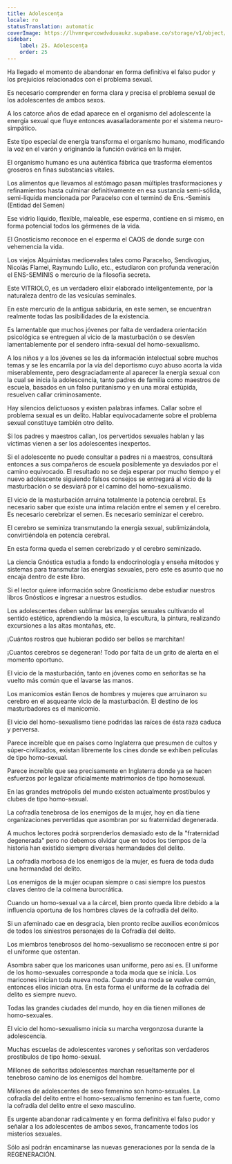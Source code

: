 ```yaml
---
title: Adolescența
locale: ro
statusTranslation: automatic
coverImage: https://lhvmrqwrcowdvduuaukz.supabase.co/storage/v1/object/public/strapi-uploads/small_cover-educacion-fundamental.webp-2d51a7828a2b1309555be27f7e2a61a0.webp
sidebar:
    label: 25. Adolescența
    order: 25
---
```

Ha llegado el momento de abandonar en forma definitiva el falso pudor y los prejuicios relacionados con el problema sexual.

Es necesario comprender en forma clara y precisa el problema sexual de los adolescentes de ambos sexos.

A los catorce años de edad aparece en el organismo del adolescente la energía sexual que fluye entonces avasalladoramente por el sistema neuro-simpático.

Este tipo especial de energía transforma el organismo humano, modificando la voz en el varón y originando la función ovárica en la mujer.

El organismo humano es una auténtica fábrica que trasforma elementos groseros en finas substancias vitales.

Los alimentos que llevamos al estómago pasan múltiples trasformaciones y refinamientos hasta culminar definitivamente en esa sustancia semi-sólida, semi-líquida mencionada por Paracelso con el terminó de Ens.-Seminis (Entidad del Semen)

Ese vidrio líquido, flexible, maleable, ese esperma, contiene en si mismo, en forma potencial todos los gérmenes de la vida.

El Gnosticismo reconoce en el esperma el CAOS de donde surge con vehemencia la vida.

Los viejos Alquimistas medioevales tales como Paracelso, Sendivogius, Nicolás Flamel, Raymundo Lulio, etc., estudiaron con profunda veneración el ENS-SEMINIS o mercurio de la filosofía secreta.

Este VITRIOLO, es un verdadero elixir elaborado inteligentemente, por la naturaleza dentro de las vesículas seminales.

En este mercurio de la antigua sabiduría, en este semen, se encuentran realmente todas las posibilidades de la existencia.

Es lamentable que muchos jóvenes por falta de verdadera orientación psicológica se entreguen al vicio de la masturbación o se desvíen lamentablemente por el sendero infra-sexual del homo-sexualismo.

A los niños y a los jóvenes se les da información intelectual sobre muchos temas y se les encarrila por la vía del deportismo cuyo abuso acorta la vida miserablemente, pero desgraciadamente al aparecer la energía sexual con la cual se inicia la adolescencia, tanto padres de familia como maestros de escuela, basados en un falso puritanismo y en una moral estúpida, resuelven callar criminosamente.

Hay silencios delictuosos y existen palabras infames. Callar sobre el problema sexual es un delito. Hablar equivocadamente sobre el problema sexual constituye también otro delito.

Si los padres y maestros callan, los pervertidos sexuales hablan y las víctimas vienen a ser los adolescentes inexpertos.

Si el adolescente no puede consultar a padres ni a maestros, consultará entonces a sus compañeros de escuela posiblemente ya desviados por el camino equivocado. El resultado no se deja esperar por mucho tiempo y el nuevo adolescente siguiendo falsos consejos se entregará al vicio de la masturbación o se desviará por el camino del homo-sexualismo.

El vicio de la masturbación arruina totalmente la potencia cerebral. Es necesario saber que existe una íntima relación entre el semen y el cerebro. Es necesario cerebrizar el semen. Es necesario seminizar el cerebro.

El cerebro se seminiza transmutando la energía sexual, sublimizándola, convirtiéndola en potencia cerebral.

En esta forma queda el semen cerebrizado y el cerebro seminizado.

La ciencia Gnóstica estudia a fondo la endocrinología y enseña métodos y sistemas para transmutar las energías sexuales, pero este es asunto que no encaja dentro de este libro.

Si el lector quiere información sobre Gnosticismo debe estudiar nuestros libros Gnósticos e ingresar a nuestros estudios.

Los adolescentes deben sublimar las energías sexuales cultivando el sentido estético, aprendiendo la música, la escultura, la pintura, realizando excursiones a las altas montañas, etc.

¡Cuántos rostros que hubieran podido ser bellos se marchitan!

¡Cuantos cerebros se degeneran! Todo por falta de un grito de alerta en el momento oportuno.

El vicio de la masturbación, tanto en jóvenes como en señoritas se ha vuelto más común que el lavarse las manos.

Los manicomios están llenos de hombres y mujeres que arruinaron su cerebro en el asqueante vicio de la masturbación. El destino de los masturbadores es el manicomio.

El vicio del homo-sexualismo tiene podridas las raíces de ésta raza caduca y perversa.

Parece increíble que en países como Inglaterra que presumen de cultos y súper-civilizados, existan libremente los cines donde se exhiben películas de tipo homo-sexual.

Parece increíble que sea precisamente en Inglaterra donde ya se hacen esfuerzos por legalizar oficialmente matrimonios de tipo homosexual.

En las grandes metrópolis del mundo existen actualmente prostíbulos y clubes de tipo homo-sexual.

La cofradía tenebrosa de los enemigos de la mujer, hoy en día tiene organizaciones pervertidas que asombran por su fraternidad degenerada.

A muchos lectores podrá sorprenderlos demasiado esto de la "fraternidad degenerada" pero no debemos olvidar que en todos los tiempos de la historia han existido siempre diversas hermandades del delito.

La cofradía morbosa de los enemigos de la mujer, es fuera de toda duda una hermandad del delito.

Los enemigos de la mujer ocupan siempre o casi siempre los puestos claves dentro de la colmena burocrática.

Cuando un homo-sexual va a la cárcel, bien pronto queda libre debido a la influencia oportuna de los hombres claves de la cofradía del delito.

Si un afeminado cae en desgracia, bien pronto recibe auxilios económicos de todos los siniestros personajes de la Cofradía del delito.

Los miembros tenebrosos del homo-sexualismo se reconocen entre si por el uniforme que ostentan.

Asombra saber que los maricones usan uniforme, pero así es. El uniforme de los homo-sexuales corresponde a toda moda que se inicia. Los maricones inician toda nueva moda. Cuando una moda se vuelve común, entonces ellos inician otra. En esta forma el uniforme de la cofradía del delito es siempre nuevo.

Todas las grandes ciudades del mundo, hoy en día tienen millones de homo-sexuales.

El vicio del homo-sexualismo inicia su marcha vergonzosa durante la adolescencia.

Muchas escuelas de adolescentes varones y señoritas son verdaderos prostíbulos de tipo homo-sexual.

Millones de señoritas adolescentes marchan resueltamente por el tenebroso camino de los enemigos del hombre.

Millones de adolescentes de sexo femenino son homo-sexuales. La cofradía del delito entre el homo-sexualismo femenino es tan fuerte, como la cofradía del delito entre el sexo masculino.

Es urgente abandonar radicalmente y en forma definitiva el falso pudor y señalar a los adolescentes de ambos sexos, francamente todos los misterios sexuales.

Sólo así podrán encaminarse las nuevas generaciones por la senda de la REGENERACIÓN.

